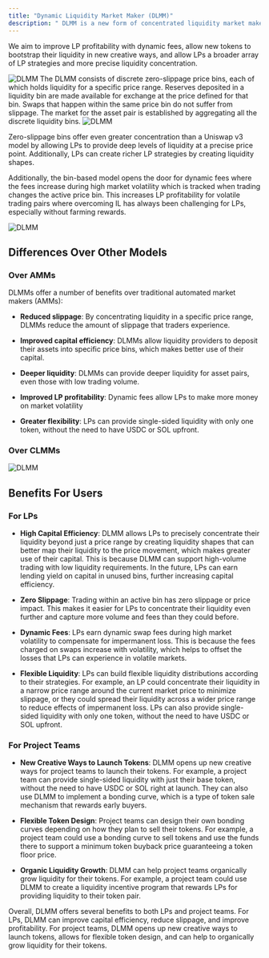 ```yaml
---
title: "Dynamic Liquidity Market Maker (DLMM)"
description: " DLMM is a new form of concentrated liquidity market maker on Solana, developed to make it **easier and more sustainable for users and project teams to provide broader, deeper liquidity on Solana.** "
---
```


We aim to improve LP profitability with dynamic fees, allow new tokens to bootstrap their liquidity in new creative ways, and allow LPs a broader array of LP strategies and more precise liquidity concentration.

<Frame>
  <img src="/images/the-massive-meteora-stimulus-package/dynamic.gif" alt="DLMM" />
</Frame>
The DLMM consists of discrete zero-slippage price bins, each of which holds liquidity for a specific price range. Reserves deposited in a liquidity bin are made available for exchange at the price defined for that bin. Swaps that happen within the same price bin do not suffer from slippage. The market for the asset pair is established by aggregating all the discrete liquidity bins.

<Frame>
  <img src="/images/the-massive-meteora-stimulus-package/dlmm-1.png" alt="DLMM" />
</Frame>

Zero-slippage bins offer even greater concentration than a Uniswap v3 model by allowing LPs to provide deep levels of liquidity at a precise price point. Additionally, LPs can create richer LP strategies by creating liquidity shapes.

Additionally, the bin-based model opens the door for dynamic fees where the fees increase during high market volatility which is tracked when trading changes the active price bin. This increases LP profitability for volatile trading pairs where overcoming IL has always been challenging for LPs, especially without farming rewards.

<Frame>
    <img src="/images/the-massive-meteora-stimulus-package/dlmm-2.png" alt="DLMM" />
</Frame>

## Differences Over Other Models

### Over AMMs

DLMMs offer a number of benefits over traditional automated market makers (AMMs):

* **Reduced slippage**: By concentrating liquidity in a specific price range, DLMMs reduce the amount of slippage that traders experience.

* **Improved capital efficiency**: DLMMs allow liquidity providers to deposit their assets into specific price bins, which makes better use of their capital.

* **Deeper liquidity**: DLMMs can provide deeper liquidity for asset pairs, even those with low trading volume.

* **Improved LP profitability**: Dynamic fees allow LPs to make more money on market volatility

* **Greater flexibility**: LPs can provide single-sided liquidity with only one token, without the need to have USDC or SOL upfront.

### **Over CLMMs**

<Frame>
  <img src="/images/the-massive-meteora-stimulus-package/dlmm-3.png" alt="DLMM" />
</Frame>

## Benefits For Users

### For LPs

* **High Capital Efficiency**: DLMM allows LPs to precisely concentrate their liquidity beyond just a price range by creating liquidity shapes that can better map their liquidity to the price movement, which makes greater use of their capital. This is because DLMM can support high-volume trading with low liquidity requirements. In the future, LPs can earn lending yield on capital in unused bins, further increasing capital efficiency.

* **Zero Slippage**: Trading within an active bin has zero slippage or price impact. This makes it easier for LPs to concentrate their liquidity even further and capture more volume and fees than they could before.

* **Dynamic Fees**: LPs earn dynamic swap fees during high market volatility to compensate for impermanent loss. This is because the fees charged on swaps increase with volatility, which helps to offset the losses that LPs can experience in volatile markets.

* **Flexible Liquidity**: LPs can build flexible liquidity distributions according to their strategies. For example, an LP could concentrate their liquidity in a narrow price range around the current market price to minimize slippage, or they could spread their liquidity across a wider price range to reduce effects of impermanent loss. LPs can also provide single-sided liquidity with only one token, without the need to have USDC or SOL upfront.

### For Project Teams

* **New Creative Ways to Launch Tokens**: DLMM opens up new creative ways for project teams to launch their tokens. For example, a project team can provide single-sided liquidity with just their base token, without the need to have USDC or SOL right at launch. They can also use DLMM to implement a bonding curve, which is a type of token sale mechanism that rewards early buyers.

* **Flexible Token Design**: Project teams can design their own bonding curves depending on how they plan to sell their tokens. For example, a project team could use a bonding curve to sell tokens and use the funds there to support a minimum token buyback price guaranteeing a token floor price.

* **Organic Liquidity Growth**: DLMM can help project teams organically grow liquidity for their tokens. For example, a project team could use DLMM to create a liquidity incentive program that rewards LPs for providing liquidity to their token pair.

Overall, DLMM offers several benefits to both LPs and project teams. For LPs, DLMM can improve capital efficiency, reduce slippage, and improve profitability. For project teams, DLMM opens up new creative ways to launch tokens, allows for flexible token design, and can help to organically grow liquidity for their tokens.
